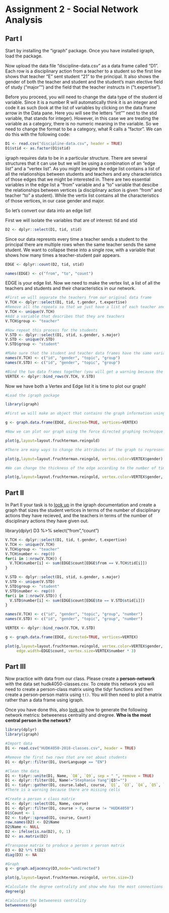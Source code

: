 # Assignment 2 - Social Network Analysis

## Part I
Start by installing the "igraph" package. Once you have installed igraph, load the package.

Now upload the data file "discipline-data.csv" as a data frame called "D1". Each row is a disciplinary action from a teacher to a student so the first line shows that teacher "E" sent student "21" to the principal. It also shows the gender of both the teacher and student and the student's main elective field of study ("major"") and the field that the teacher instructs in ("t.expertise").

Before you proceed, you will need to change the data type of the student id variable. Since it is a number R will automatically think it is an integer and code it as such (look at the list of variables by clicking on the data frame arrow in the Data pane. Here you will see the letters "int"" next to the stid variable, that stands for integer). However, in this case we are treating the variable as a category, there is no numeric meaning in the variable. So we need to change the format to be a category, what R calls a "factor". We can do this with the following code:

```r
D1 <- read.csv("discipline-data.csv", header = TRUE)
D1$stid <- as.factor(D1$stid)
```

igraph requires data to be in a particular structure. There are several structures that it can use but we will be using a combination of an "edge list" and a "vertex list". As you might imagine the edge list contains a list of all the relationships between students and teachers and any characteristics of those edges that we might be interested in. There are two essential variables in the edge list a "from" variable and a "to" variable that descibe the relationships between vertices (a disciplinary action is given "from" and teacher "to" a student). While the vertix list contains all the characteristics of those vertices, in our case gender and major.

So let's convert our data into an edge list!

First we will isolate the variables that are of interest: tid and stid

```r
D2 <- dplyr::select(D1, tid, stid)
```

Since our data represnts every time a teacher sends a student to the principal there are multiple rows when the same teacher sends the same student. We want to collapse these into a single row, with a variable that shows how many times a teacher-student pair appears.

```r

EDGE <- dplyr::count(D2, tid, stid)

names(EDGE) <- c("from", "to", "count")

```

EDGE is your edge list. Now we need to make the vertex list, a list of all the teachers and students and their characteristics in our network.

```r

#First we will separate the teachers from our original data frame
V.TCH <- dplyr::select(D1, tid, t.gender, t.expertise)
#Remove all the repeats so that we just have a list of each teacher and their characteristics
V.TCH <- unique(V.TCH)
#Add a variable that describes that they are teachers
V.TCH$group <- "teacher"

#Now repeat this process for the students
V.STD <- dplyr::select(D1, stid, s.gender, s.major)
V.STD <- unique(V.STD)
V.STD$group <- "student"

#Make sure that the student and teacher data frames have the same variables names
names(V.TCH) <- c("id", "gender", "topic", "group")
names(V.STD) <- c("id", "gender", "topic", "group")

#Bind the two data frames together (you will get a warning because the teacher data frame has 5 types of id (A,B,C,D,E) and the student has 25 (1-30), this isn't a problem)
VERTEX <- dplyr::bind_rows(V.TCH, V.STD)

```

Now we have both a Vertex and Edge list it is time to plot our graph!

```r
#Load the igraph package

library(igraph)

#First we will make an object that contains the graph information using our two dataframes EDGE and VERTEX. Notice that we have made "directed = TRUE" - our graph is directed since discipline is being given from a teacher to a student.

g <- graph.data.frame(EDGE, directed=TRUE, vertices=VERTEX)

#Now we can plot our graph using the force directed graphing technique - our old friend Fruchertman-Reingold!

plot(g,layout=layout.fruchterman.reingold)

#There are many ways to change the attributes of the graph to represent different characteristics of the newtork. For example, we can color the nodes according to gender.

plot(g,layout=layout.fruchterman.reingold, vertex.color=VERTEX$gender)

#We can change the thickness of the edge according to the number of times a particular teacher has sent a particular student to the principal.

plot(g,layout=layout.fruchterman.reingold, vertex.color=VERTEX$gender, edge.width=EDGE$count)
```

## Part II

In Part II your task is to [look up](http://igraph.org/r/) in the igraph documentation and create a graph that sizes the student vertices in terms of the number of disciplinary actions they have recieved, and the teachers in terms of the number of disciplinary actions they have given out.

library(dplyr)
D3 %>% select("from","count")
```r
V.TCH <- dplyr::select(D1, tid, t.gender, t.expertise)
V.TCH <- unique(V.TCH)
V.TCH$group <- "teacher"
V.TCH$number <- rep(0)
for(i in 1:nrow(V.TCH)) {
  V.TCH$number[i] <- sum(EDGE$count[EDGE$from == V.TCH$tid[i]]) 
}

V.STD <- dplyr::select(D1, stid, s.gender, s.major)
V.STD <- unique(V.STD)
V.STD$group <- "student"
V.STD$number <- rep(0)
for(i in 1:nrow(V.STD)) {
  V.STD$number[i] <- sum(EDGE$count[EDGE$to == V.STD$stid[i]]) 
}

names(V.TCH) <- c("id", "gender", "topic", "group", "number")
names(V.STD) <- c("id", "gender", "topic", "group", "number")

VERTEX <- dplyr::bind_rows(V.TCH, V.STD)

g <- graph.data.frame(EDGE, directed=TRUE, vertices=VERTEX)

plot(g,layout=layout.fruchterman.reingold, vertex.color=VERTEX$gender,
     edge.width=EDGE$count, vertex.size=VERTEX$number * 3)
```


## Part III

Now practice with data from our class. Please create a **person-network** with the data set hudk4050-classes.csv. To create this network you will need to create a person-class matrix using the tidyr functions and then create a person-person matrix using `t()`. You will then need to plot a matrix rather than a data frame using igraph.

Once you have done this, also [look up](http://igraph.org/r/) how to generate the following network metrics: betweeness centrality and dregree. **Who is the most central person in the network?**

```r
library(dplyr)
library(igraph)

#Import data
D1 <- read.csv("HUDK4050-2018-classes.csv", header = TRUE)

#Remove the first two rows that are not about students 
D1 <- dplyr::filter(D1, UserLanguage == "EN")

#Clean the data 
D1 <- tidyr::unite(D1, Name, `Q8`, `Q9`, sep = " ", remove = TRUE)
D1 <- dplyr::filter(D1, Name!="Stephanie Yang"|Q3!="")
D1 <- tidyr::gather(D1, course.label, course, `Q1`, `Q3`, `Q4`, `Q5`, `Q6`, `Q7`, na.rm = TRUE, convert = FALSE)
#There is a warning because there are missing cells

#Create a person x class matrix
D1 <- dplyr::select(D1, Name, course)
D1 <- dplyr::filter(D1, course > 0, course != "HUDK4050")
D1$Count <- 1
D2 <- tidyr::spread(D1, course, Count)
row.names(D2) <- D2$Name
D2$Name <- NULL
D2 <- ifelse(is.na(D2), 0, 1)
D2 <- as.matrix(D2)

#Transpose matrix to produce a person x person matrix
D3 <- D2 %*% t(D2)
diag(D3) <- NA

#Graph
g <- graph.adjacency(D3,mode="undirected")

plot(g,layout=layout.fruchterman.reingold, vertex.size=3)

#Calculate the degree centrality and show who has the most connections
degree(g)

#Calculate the betweeness centrality
betweenness(g)
```